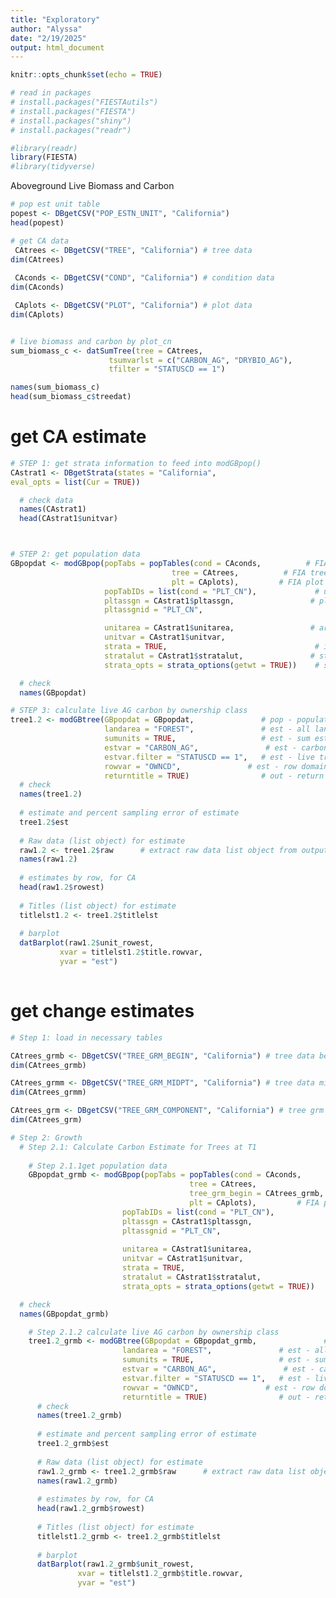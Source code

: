 ```yaml
---
title: "Exploratory"
author: "Alyssa"
date: "2/19/2025"
output: html_document
---
```


```r
knitr::opts_chunk$set(echo = TRUE)

# read in packages
# install.packages("FIESTAutils")
# install.packages("FIESTA")
# install.packages("shiny")
# install.packages("readr")

#library(readr)
library(FIESTA)
#library(tidyverse) 

```

Aboveground Live Biomass and Carbon
```r

# pop est unit table
popest <- DBgetCSV("POP_ESTN_UNIT", "California")
head(popest)

# get CA data
 CAtrees <- DBgetCSV("TREE", "California") # tree data
dim(CAtrees)
              
 CAconds <- DBgetCSV("COND", "California") # condition data
dim(CAconds)

 CAplots <- DBgetCSV("PLOT", "California") # plot data
dim(CAplots)


# live biomass and carbon by plot_cn
sum_biomass_c <- datSumTree(tree = CAtrees,
                      tsumvarlst = c("CARBON_AG", "DRYBIO_AG"),
                      tfilter = "STATUSCD == 1")

names(sum_biomass_c) 
head(sum_biomass_c$treedat)
```

# get CA estimate
```r
# STEP 1: get strata information to feed into modGBpop()
CAstrat1 <- DBgetStrata(states = "California",
eval_opts = list(Cur = TRUE))

  # check data
  names(CAstrat1)
  head(CAstrat1$unitvar)



# STEP 2: get population data
GBpopdat <- modGBpop(popTabs = popTables(cond = CAconds,          # FIA plot/condition data
                                    tree = CAtrees,          # FIA tree data
                                    plt = CAplots),         # FIA plot data
                     popTabIDs = list(cond = "PLT_CN"),             # unique ID of plot in cond
                     pltassgn = CAstrat1$pltassgn,                 # plot assignments
                     pltassgnid = "PLT_CN",   

                     unitarea = CAstrat1$unitarea,                 # area by estimation units
                     unitvar = CAstrat1$unitvar,                         # name of estimation unit variable
                     strata = TRUE,                                 # if using post-stratification
                     stratalut = CAstrat1$stratalut,               # strata classes and pixels counts
                     strata_opts = strata_options(getwt = TRUE))    # strata options

  # check
  names(GBpopdat)

# STEP 3: calculate live AG carbon by ownership class
tree1.2 <- modGBtree(GBpopdat = GBpopdat,               # pop - population calculations
                     landarea = "FOREST",               # est - all land filter
                     sumunits = TRUE,                   # est - sum estimation units to population
                     estvar = "CARBON_AG",               # est - carbon 
                     estvar.filter = "STATUSCD == 1",   # est - live trees only
                     rowvar = "OWNCD",               # est - row domain 
                     returntitle = TRUE)                # out - return title information
  # check
  names(tree1.2)
  
  # estimate and percent sampling error of estimate
  tree1.2$est
   
  # Raw data (list object) for estimate
  raw1.2 <- tree1.2$raw      # extract raw data list object from output
  names(raw1.2)
  
  # estimates by row, for CA
  head(raw1.2$rowest) 
  
  # Titles (list object) for estimate
  titlelst1.2 <- tree1.2$titlelst
  
  # barplot
  datBarplot(raw1.2$unit_rowest, 
           xvar = titlelst1.2$title.rowvar, 
           yvar = "est")
  
```
# get change estimates
```r
# Step 1: load in necessary tables

CAtrees_grmb <- DBgetCSV("TREE_GRM_BEGIN", "California") # tree data begin
dim(CAtrees_grmb)

CAtrees_grmm <- DBgetCSV("TREE_GRM_MIDPT", "California") # tree data midpoint
dim(CAtrees_grmm)

CAtrees_grm <- DBgetCSV("TREE_GRM_COMPONENT", "California") # tree grm component
dim(CAtrees_grm)

# Step 2: Growth 
  # Step 2.1: Calculate Carbon Estimate for Trees at T1
    
    # Step 2.1.1get population data
    GBpopdat_grmb <- modGBpop(popTabs = popTables(cond = CAconds,          # FIA plot/condition data
                                        tree = CAtrees,
                                        tree_grm_begin = CAtrees_grmb,          # FIA tree data at T1
                                        plt = CAplots),         # FIA plot data
                         popTabIDs = list(cond = "PLT_CN"),             # unique ID of plot in cond
                         pltassgn = CAstrat1$pltassgn,                 # plot assignments
                         pltassgnid = "PLT_CN",   
    
                         unitarea = CAstrat1$unitarea,                 # area by estimation units
                         unitvar = CAstrat1$unitvar,                         # name of estimation unit variable
                         strata = TRUE,                                 # if using post-stratification
                         stratalut = CAstrat1$stratalut,               # strata classes and pixels counts
                         strata_opts = strata_options(getwt = TRUE))    # strata options

  # check
  names(GBpopdat_grmb)

    # Step 2.1.2 calculate live AG carbon by ownership class
    tree1.2_grmb <- modGBtree(GBpopdat = GBpopdat_grmb,               # pop - population calculations
                         landarea = "FOREST",               # est - all land filter
                         sumunits = TRUE,                   # est - sum estimation units to population
                         estvar = "CARBON_AG",               # est - carbon 
                         estvar.filter = "STATUSCD == 1",   # est - live trees only
                         rowvar = "OWNCD",               # est - row domain 
                         returntitle = TRUE)                # out - return title information
      # check
      names(tree1.2_grmb)
      
      # estimate and percent sampling error of estimate
      tree1.2_grmb$est
      
      # Raw data (list object) for estimate
      raw1.2_grmb <- tree1.2_grmb$raw      # extract raw data list object from output
      names(raw1.2_grmb)
      
      # estimates by row, for CA
      head(raw1.2_grmb$rowest) 
      
      # Titles (list object) for estimate
      titlelst1.2_grmb <- tree1.2_grmb$titlelst
      
      # barplot
      datBarplot(raw1.2_grmb$unit_rowest, 
               xvar = titlelst1.2_grmb$title.rowvar, 
               yvar = "est")

  
  
```
